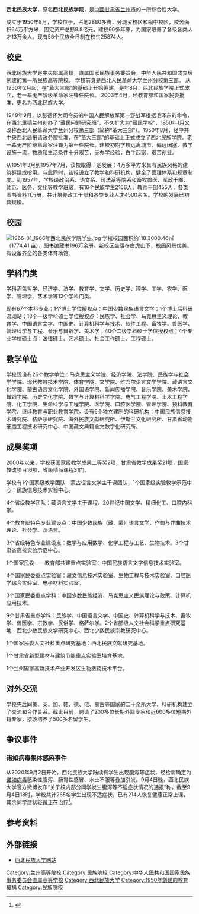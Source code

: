 {{newsrelease|time=2020-03-30T14:10:29+00:00}}
{{Infobox university
|name              = 西北民族大学
|english_name=Northwest Minzu University|image             = [[File:Northwest_University_for_Nationalities.jpg|200px]]
|image_size        = 200px
|caption           = 
|latin_name        = 
|motto             = '''勤学  敬业  团结  创新
|mottoeng          = 
|established       = 1950年
|closed            = 
|type              = [[中央部属大學|公立]]
|affiliation       = [[中华人民共和国国家民族事务委员会|中华人民共和国国家民族事务委员会]]
|endowment         = 
|officer_in_charge = 
|chairman          = 
|chancellor        = 
|president         = [[王彦斌|王彦斌]]
|vice-president    = 
|superintendent    = 
|provost           = 
|vice_chancellor   = 
|rector            = 
|principal         = 
|dean              = 
|director          = 
|head_label        = 
|head              = 
|faculty           = 
|staff             = 1700
|students          = 25,874
|undergrad         = 
|postgrad          = 
|doctoral          = 
|other             = 
|city              = [[兰州|兰州]]
|state             = 
|province          = 
|country           = [[中国|中国]]
|coor              = 
|campus            = 市内
|former_names      = 西北民族学院
|free_label        = 
|free              = 
|sports            = 
|colors            = 
|colours           = 
|nickname          = 
|mascot            = 
|athletics         = 
|affiliations      = 
|website           = [http://www.xbmu.edu.cn/ www.xbmu.edu.cn]
|logo              =
|footnotes         = 
}}

'''西北民族大学'''，原名'''西北民族学院'''，是[[中國|中國]][[甘肃省|甘肃省]][[兰州市|兰州市]]的一所综合性大学。

成立于1950年8月，学校位于，占地2880多亩，分城关校区和榆中校区，校舍面积64万平方米，固定资产总额9.8亿元。建校60多年来，为国家培养了各级各类人才13万余人。现有56个民族全日制在校生25874人。

== 校史 ==
西北民族大学是中央部属高校，直属国家民族事务委员会，中华人民共和国成立后创建的第一所民族高等院校。 学校前身是西北人民革命大学兰州分校第三部。 从1950年2月起，在“革大三部”的基础上开始筹建，是年8月，西北民族学院正式成立，老一辈无产阶级革命家汪锋任院长。 2003年4月，经教育部和国家民委批准，更名为西北民族大学。

1949年9月，以彭德怀为司令员的中国人民解放军第一野战军根据毛泽东的命令，在西北重镇兰州创办了“藏民问题研究班”，不久扩大为“藏民学校”，1950年1月又改称西北人民革命大学兰州分校第三部（简称“革大三部”）。1950年8月，经中共中央西北局报请政务院批准，在“革大三部”的基础上正式成立了西北民族学院。老一辈无产阶级革命家汪锋为第一任院长。建校初期学校远离城市、偏远闭塞、教学设施一流，物质和生活条件十分艰苦，无办学经验，白手起家，艰苦创业。

从1951年3月到1957年7月，该校取得一定发展：4万多平方米具有民族风格的建筑群建成投用。与此同时，该校设立了教学和科研机构，健全了管理体系和规章制度。到1957年，学校设政治系、语文系、司法系等院系和畜牧兽医、军政干部、师范、医务、文化等教学班级，有16个民族学生2166人，教师干部455人，各类图书资料11万册，共计培养政工干部和各类专业人才4500余名。学校的发展已初具规模。

== 校园 ==
[[File:1966-01_1966年西北民族学院学生.jpg|thumb]]
学校校园面积约118 3000.46㎡（1774.41 亩），图书馆藏书196万余册。新校区坐落在白虎山下，校园风景优美。有设备齐全的各类体育场馆。

== 学科门类 ==
学科涵盖哲学、经济学、法学、教育学、文学、历史学、理学、工学、农学、医学、管理学、艺术学等12个学科门类。

现有67个本科专业；1个博士学位授权点：中国少数民族语言文学；1个博士后科研流动站；13个一级学科硕士学位授权点：民族学、社会学、马克思主义理论、教育学、中国语言文学、中国史、计算机科学与技术、软件工程、畜牧学、兽医学、管理科学与工程、音乐与舞蹈学、美术学；40个二级学科硕士学位授权点；4个专业学位硕士点：法律硕士、艺术硕士、社会工作硕士、工程硕士。

== 教学单位 ==
学校现设有26个教学单位：马克思主义学院、经济学院、法学院、民族学与社会学学院、现代教育技术学院、体育学院、文学院、维吾尔语言文学学院、藏语言文化学院、蒙古语言文化学院、外国语学院、新闻传播学院、音乐学院、美术学院、舞蹈学院、历史文化学院、数学与计算机科学学院、电气工程学院、土木工程学院、化工学院、生命科学与工程学院、医学院、口腔医学院、管理学院、预科教育学院、继续教育与职业教育学院。设有6个独立建制的科研机构：中国民族信息技术研究院、格萨尔研究院、海外民族文献研究所、伊斯兰文化研究所、甘肃省动物细胞工程技术研究中心、中国藏文典籍全文数字化研究所。

== 成果奖项 ==
2000年以来，学校获国家级教学成果二等奖2项，甘肃省教学成果奖21项，国家教改项目16项，省级精品课程31门。

学校有1个国家级教学团队：蒙古语言文学主干课团队，1个国家级实验教学示范中心：民族信息技术实验中心。

4个省级教学团队：藏语言文学主干课程、20世纪中国文学、精细化工、口腔内科学。

4个教育部特色专业建设点：中国少数民族（藏、蒙）语言文学、作曲与作曲技术理论、社会学、汉语言。

3个省级特色专业建设点：数学与应用数学、化学工程与工艺、生物技术。3个甘肃省高校实验示范中心。

1个国家民委——教育部共建重点实验室：中国民族语言文字信息技术实验室。

4个国家民委重点实验室：藏文信息技术实验室、生物工程与技术实验室、口腔医学综合实验室、电子材料实验室。

3个国家民委重点学科：中国少数民族经济、马克思主义民族理论与政策、计算机应用技术。

9个甘肃省重点学科：民族学、中国语言文学、中国史、计算机科学与技术、畜牧学、兽医学、宗教学、民俗学、格萨尔学。2个省部级人文社会科学重点研究基地：西北少数民族文学研究中心、西北少数民族宗教研究中心。

1个国家民委人文社科重点研究基地：西北民族文献研究基地。

1个甘肃省新型建材与建筑节能重点实验室培育基地。

1个兰州国家高新技术产业开发区生物医药技术平台。

== 对外交流 ==
学校先后同美、英、加、韩、德、俄、蒙古等国家的二十余所大学、科研机构建立了交流和合作关系。截止目前，聘请了200多位长期外籍专家和近600多位短期外籍专家，接收培养了500多名留学生。

== 争议事件 ==

=== 诺如病毒集体感染事件 ===
从2020年9月2日开始，西北民族大学陆续有学生出现腹泻等症状，经检测确定为[[诺如病毒|诺如病毒]]感染性腹泻、肠胃性感冒、水土不服等叠加引发。9月4日晚，西北民族大学官方微博发布“关于校内部分同学发生腹泻等不适症状情况的通报”称，截至9月4日18时，学校共计265名学生出现不适症状，已有214人恢复健康正常上课，其余同学症状轻微正在治疗<ref>{{Cite web|title=西北民族大学265人腹泻呕吐 校方：诺如病毒感染等叠加引发|url=http://www.cneb.gov.cn/2020/09/05/ARTI1599290708343316.shtml|accessdate=2020-09-07|work=国家应急广播网}}</ref>。

== 参考资料 ==
{{reflist}}

== 外部链接 ==
* [http://www.xbmu.edu.cn/ 西北民族大学网站] {{Wayback|url=http://www.xbmu.edu.cn/ |date=20210126013647 }}

{{甘肃高等院校}}
{{中央部属高校}}
{{Gansu topics}}

[[Category:兰州高等院校|Category:兰州高等院校]]
[[Category:民族院校|Category:民族院校]]
[[Category:中华人民共和国国家民族事务委员会直属高等学校|Category:中华人民共和国国家民族事务委员会直属高等学校]]
[[Category:西北民族大学|Category:西北民族大学]]
[[Category:1950年創建的教育機構|Category:1950年創建的教育機構]]
[[Category:民族院校|Category:民族院校]]